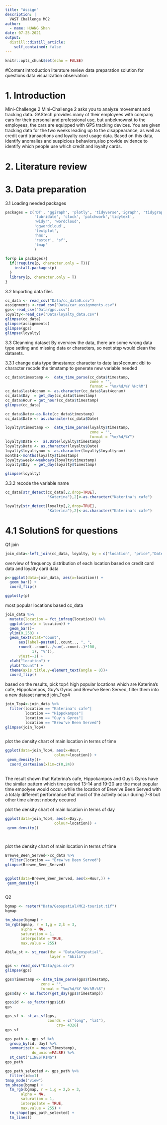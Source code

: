 ```yaml
---
title: "Assign"
description: |
  VAST Challenge MC2
author:
  - name: HUANG Shan
date: 07-25-2021
output:
  distill::distill_article:
    self_contained: false
---
```



```r
knitr::opts_chunk$set(echo = FALSE)
```


#Content
introduction
literature review
data preparation
solution for questions
data visualization
observation 

# 1. Introduction
Mini-Challenge 2
Mini-Challenge 2 asks you to analyze movement and tracking data. GAStech provides many of their employees with company cars for their personal and professional use, but unbeknownst to the employees, the cars are equipped with GPS tracking devices. You are given tracking data for the two weeks leading up to the disappearance, as well as credit card transactions and loyalty card usage data. Based on this data, identify anomalies and suspicious behaviors,also provide evidence to  identify which people use which credit and loyalty cards.

# 2. Literature review

# 3. Data preparation

3.1 Loading needed packages

```r
packages = c('DT', 'ggiraph', 'plotly', 'tidyverse','igraph', 'tidygraph',  'visNetwork', 
             'lubridate', 'clock', 'patchwork','tidytext', 
             'widyr', 'wordcloud',
             'ggwordcloud', 
             'textplot', 
             'hms',
             'raster', 'sf', 
             'tmap'
             )
           
for(p in packages){
  if(!require(p, character.only = T)){
    install.packages(p)
  }
  library(p, character.only = T)
}
```

3.2 Importing data files


```r

cc_data <- read_csv("Data/cc_data0.csv")
assignments <-read_csv("Data/car_assignments.csv")
gps<-read_csv("Data/gps.csv")
loyalty<-read_csv("Data/loyalty_data.csv")
glimpse(cc_data)
glimpse(assignments)
glimpse(gps)
glimpse(loyalty)

```

3.3 Cleanning dataset
By overview the data, there are some wrong data type setting and missing data or characters, so next step would clean the datasets.

3.3.1 change data type
timestamp: character to date
last4ccnum: dbl to character
recode the timstamp to generate new variable needed

```r
cc_data$timestamp <-  date_time_parse(cc_data$timestamp,
                                      zone = "",
                                      format = "%m/%d/%Y %H:%M")
cc_data$last4ccnum <- as.character(cc_data$last4ccnum)
cc_data$Day  = get_day(cc_data$timestamp)
cc_data$Hour = get_hour(cc_data$timestamp)
glimpse(cc_data)

```



```r
cc_data$Date<-as.Date(cc_data$timestamp)
cc_data$Date <- as.character(cc_data$Date)


```





```r
loyalty$timestamp <-  date_time_parse(loyalty$timestamp,
                                      zone = "",
                                      format = "%m/%d/%Y")
loyalty$Date <-  as.Date(loyalty$timestamp)
loyalty$Date <- as.character(loyalty$Date)
loyalty$loyaltynum <- as.character(loyalty$loyaltynum)
month1<-months(loyalty$timestamp)
loyalty$week<-weekdays(loyalty$timestamp)
loyalty$Day  = get_day(loyalty$timestamp)

glimpse(loyalty)
```

3.3.2 recode the variable name

```r
cc_data[str_detect(cc_data[,2,drop=TRUE],
                   "Katerina"),2]<-as.character("Katerina's cafe")
```

```r
loyalty[str_detect(loyalty[,2,drop=TRUE],
                   "Katerina"),2]<-as.character("Katerina's cafe")
```

# 4.1 SolutionS for questions
Q1
join
```r
join_data<-left_join(cc_data, loyalty, by = c("location", "price","Date"))
```

overview of frequency distribution of each location based on credit card data and loyalty card data
```r


p<-ggplot(data=join_data, aes(x=location)) +
  geom_bar() +
  coord_flip() 

ggplotly(p)
```



most popular locations based cc_data
```R
join_data %>%
  mutate(location = fct_infreq(location)) %>%
  ggplot(aes(x = location)) + 
  geom_bar()+
  ylim(0,250) +
  geom_text(stat="count", 
      aes(label=paste0(..count.., ", ", 
      round(..count../sum(..count..)*100,
            1), "%")),
      vjust=-1) +
  xlab("location") +
  ylab("Count") +
  theme(axis.title.y=element_text(angle = 0))+
  coord_flip() 
```



based on the results, pick top4 high popular locations which are Katerina's cafe, Hippokampos, Guy's Gyros and Brew've Been Served, filter them into a new dataset named join_Top4
```r
join_Top4<-join_data %>%
  filter(location == "Katerina's cafe"|
         location == "Hippokampos"|
         location == "Guy's Gyros"|
         location == "Brew've Been Served")
glimpse(join_Top4)
  
```

plot the density chart of main location in terms of time

```r

ggplot(data=join_Top4, aes(x=Hour,
                      colour=location)) +
 geom_density()+
  coord_cartesian(xlim=c(0,24))
  
```
The result shown that Katerina's cafe, Hippokampos and Guy's Gyros have the similar pattern which time period 13-14 and 19-20 are the most popular time empolyee would occur. while the location of Brew've Been Served with a totaly different performance that most of the activity occur during 7-8 but other time almost nobody occured


plot the density chart of main location in terms of day
```r

ggplot(data=join_Top4, aes(x=Day.y,
                      colour=location)) +
 geom_density()

  
```


plot the density chart of main location in terms of time


```r
Brewve_Been_Served<-cc_data %>%
  filter(location == "Brew've Been Served")
glimpse(Brewve_Been_Served)
  
```

```r

ggplot(data=Brewve_Been_Served, aes(x=Hour,)) +
 geom_density()
  
```





Q2
```r
bgmap <- raster("Data/Geospatial/MC2-tourist.tif")
bgmap
```
```r
tm_shape(bgmap) +
tm_rgb(bgmap, r = 1,g = 2,b = 3,
       alpha = NA,
       saturation = 1,
       interpolate = TRUE,
       max.value = 255)
```

```r
Abila_st <- st_read(dsn = "Data/Geospatial",
                    layer = "Abila")
```

```r
gps <- read_csv("Data/gps.csv")
glimpse(gps)
```

```R
gps$Timestamp <- date_time_parse(gps$Timestamp,
                zone = "",
                format = "%m/%d/%Y %H:%M:%S")
gps$day <- as.factor(get_day(gps$Timestamp))
```

```R
gps$id <- as_factor(gps$id)
gps
```
```r
gps_sf <- st_as_sf(gps, 
                   coords = c("long", "lat"),
                       crs= 4326)
gps_sf
```
```r
gps_path <- gps_sf %>%
  group_by(id, day) %>%
  summarize(m = mean(Timestamp), 
            do_union=FALSE) %>%
  st_cast("LINESTRING")
gps_path
```

```r
gps_path_selected <- gps_path %>%
  filter(id==1)
tmap_mode("view")
tm_shape(bgmap) +
  tm_rgb(bgmap, r = 1,g = 2,b = 3,
       alpha = NA,
       saturation = 1,
       interpolate = TRUE,
       max.value = 255) +
  tm_shape(gps_path_selected) +
  tm_lines()
```


